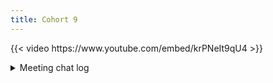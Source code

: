```yaml
---
title: Cohort 9
---
```


{{< video https://www.youtube.com/embed/krPNeIt9qU4 >}}

<details>

<summary>Meeting chat log</summary>
```
00:11:08	Steffi LaZerte (she/her):	I'll have to leave about 15-20min early today, sorry in advance!
00:11:40	Olivier Leroy:	start
00:16:14	Steffi LaZerte (she/her):	https://www.rstudio.com/wp-content/uploads/2016/02/advancedR.pdf
00:16:27	Howard Baek:	Reacted to "https://www.rstudio...." with 👍
00:16:30	Jeffrey Stevens:	Reacted to "https://www.rstudio...." with 👍
00:16:32	Olivier Leroy:	https://www.rstudio.com/wp-content/uploads/2016/02/advancedR.pdf
00:16:34	Olivier Leroy:	Reacted to "https://www.rstudio...." with 👍
00:16:41	Olivier Leroy:	Ahah you were faster :p
00:16:55	Steffi LaZerte (she/her):	Reacted to "Ahah you were faster..." with 😛
00:18:47	Gabby Palomo Munoz:	I think you mean the arguments.
00:19:12	Olivier Leroy:	Btw R return the last statement in a body function (always bit me) unless you have return()
00:19:50	Jo Hardin:	what happens if you have two `return()` statements?
00:20:31	Steffi LaZerte (she/her):	I think the first one it hits is the one it uses, so if you have an if / else you can have multiple returns
00:20:35	Olivier Leroy:	The first one, I think has it exit the function to the parent environment
00:20:43	Jo Hardin:	i’ve also always called them “arguments” but the chapter makes a big deal about calling them “formals”.
00:21:18	Olivier Leroy:	formal() ?
00:21:19	Jo Hardin:	does anyone know why “formals” instead of “arguments”? and how they might be different?
00:21:20	Steffi LaZerte (she/her):	I use options > arguments > (and now) formals, in order of increasing complexity or nit-pickyness :D
00:21:38	Gabby Palomo Munoz:	formals? interesting? I thought it was arguments
00:22:07	Olivier Leroy:	> sum
function (..., na.rm = FALSE)  .Primitive("sum")
00:23:47	Steffi LaZerte (she/her):	Replying to "does anyone know why..."

In the ?formals, they call them "formal arguments"
00:24:47	Olivier Leroy:	Mean seems to dispatch
00:27:29	Olivier Leroy:	I have this one on env function that always blew my mind: 

  ctr <- 0
  f <- function(){
    ctr <<- ctr + 1
    cat("this count currently has value", ctr, "\n")
  }
}

c1 <- counter()
c2 <- counter()


c1()
c1()
c2()
ctr
00:28:40	Steffi LaZerte (she/her):	Replying to "I have this one on e..."

I hate this 😅
00:28:45	Steffi LaZerte (she/her):	So scary!
00:30:26	Olivier Leroy:	Reacted to "So scary!" with 👻
00:31:49	Howard Baek:	Inside purrr functions
00:31:52	Gabby Palomo Munoz:	Reacted to "Inside purrr functio..." with 💯
00:31:59	Diana Garcia Cortes:	Reacted to "Inside purrr functio..." with 💯
00:31:59	Gabby Palomo Munoz:	Replying to "Inside purrr functio..."

I was just gonna say this :D
00:32:27	Howard Baek:	Replying to "Inside purrr functio..."

That’s the only place I use em 😄
00:32:44	Gabby Palomo Munoz:	Replying to "Inside purrr functio..."

Yes apply and purrr ... trying to think where else...
00:34:53	Steffi LaZerte (she/her):	Replying to "Inside purrr functio..."

Me too, I was thinking today how much I've been using multiline anonymous functions to map over a set of database connections in one of my projects
00:35:36	Derek Sollberger (he/him):	"funs" here seems like when many R programmers would make a code package instead
00:38:20	Gabby Palomo Munoz:	If we are going to see this later in another chapter maybe we can just move on with the rest. I'm sorry, not trying to be mean but we only have an hour.
00:38:35	Gabby Palomo Munoz:	Ha 'mean' no pun intended.
00:38:46	Olivier Leroy:	r$> mean[1]
Error in mean[1] : object of type 'closure' is not subsettable
00:38:55	Steffi LaZerte (she/her):	That's where I know the term! Yes! "Closure is not subsettable"
00:39:23	Steffi LaZerte (she/her):	Reacted to "Ha 'mean' no pun int..." with 😅
00:40:31	Derek Sollberger (he/him):	Replying to "That's where I know ..."

Jenny Bryan's famous rstudio::conf() 2020 talk "Object of type 'closure' is not subsettable" (about debugging)

https://www.youtube.com/watch?v=vgYS-F8opgE
00:40:41	Gabby Palomo Munoz:	Reacted to "Jenny Bryan's famous..." with 💯
00:41:09	Steffi LaZerte (she/her):	Reacted to "Jenny Bryan's famous..." with 💯
00:41:12	Olivier Leroy:	Reacted to "Jenny Bryan's famous..." with 💯
00:41:16	Gabby Palomo Munoz:	Replying to "That's where I know ..."

I swear there's always a Jenny Bryan's talk somewhere to clarify any complex topic
00:41:33	Jo Hardin:	Reacted to "I swear there's alwa..." with 💯
00:43:29	Olivier Leroy:	do.call(rbind, lapply(bucket[["Contents"]]), function(x) x[["Key"]])

Is a way to list all key in a s3 bucket as an example of args/anonymous function
00:44:29	Gabby Palomo Munoz:	Quick question about do.call() Let's say I have a function I created that has three arguments. my_fun <- function(x, y, z){ body} and then I use it in do.call(). I just list the arguments as this: do.call(list, list$x, list$y, list$z)
00:44:42	Olivier Leroy:	Reacted to "Quick question about..." with 👍
00:44:45	Gabby Palomo Munoz:	I am always confused by this which is why I go to lapply LOL but I like do.call()
00:45:15	Olivier Leroy:	Do.call(function, list(named args))
00:45:35	Derek Sollberger (he/him):	Replying to "I am always confused..."

Agree.  I think do.call() is useful to mention en route to learning about *apply()
00:45:41	Gabby Palomo Munoz:	Replying to "Quick question about..."

Yes the function goes first lol, and then I list the arguments. Oh perfect. thanks Olivier!!!
00:45:50	Olivier Leroy:	Reacted to "Yes the function goe..." with 👍
00:45:50	Gabby Palomo Munoz:	Reacted to "Agree.  I think do.c..." with ❤️
00:46:51	Olivier Leroy:	This one overwriting the same name is so dangerous 😛
00:47:23	Gabby Palomo Munoz:	Replying to "This one overwriting..."

temp
00:47:38	Gabby Palomo Munoz:	Reacted to "This one overwriting..." with 💯
00:48:36	Derek Sollberger (he/him):	caution: the magrittr pipe might still be needed for ".", for example:

df %>% lm(y ~ x, data = .)
00:48:54	Steffi LaZerte (she/her):	Replying to "caution: the magritt..."

You can use
00:48:55	Gabby Palomo Munoz:	Replying to "caution: the magritt..."

but not with the native pipe?
00:49:01	Steffi LaZerte (she/her):	Replying to "caution: the magritt..."

df |> lm(y ~ x, data = _)
00:49:07	Derek Sollberger (he/him):	Reacted to "df |> lm(y ~ x, data..." with 😻
00:49:14	Gabby Palomo Munoz:	Replying to "caution: the magritt..."

Actually, I am not clear on when to use the . so I use it whenever I see an error
00:49:26	Steffi LaZerte (she/her):	Replying to "caution: the magritt..."

But it's not as flexible and must be a named argument and can't be inside another nested function (drives me nuts!)
00:49:35	Gabby Palomo Munoz:	Reacted to "df |> lm(y ~ x, data..." with 🤯
00:49:35	Howard Baek:	Do you guys load magrittr when you are using its other operators like %T>%?
00:50:28	Gabby Palomo Munoz:	Replying to "Do you guys load mag..."

I use |> but I have it set like this in RStudio settings. If you have the magrittr pipe as default then you don't have to load the package. At least that's my understanding.
00:50:38	Steffi LaZerte (she/her):	Replying to "Do you guys load mag..."

Sometimes, but I use that operator so rarely, it's usually easier (and easier to read) to just break out of the pipe for it
00:50:48	Howard Baek:	Replying to "Do you guys load mag..."

Yeah I agree
00:51:18	Steffi LaZerte (she/her):	Replying to "Do you guys load mag..."

Now I'm trying to use the base pipe as my default (it also looks better in my font :D )
00:51:26	Derek Sollberger (he/him):	Reacted to "I use |> but I have ..." with 🧐
00:52:01	Howard Baek:	Replying to "Do you guys load mag..."

Are you using the Hadley font?
00:52:20	Olivier Leroy:	Reacted to "df |> lm(y ~ x, data..." with 🤯
00:52:25	Steffi LaZerte (she/her):	Replying to "Do you guys load mag..."

Fira Code
00:52:33	Steffi LaZerte (she/her):	Replying to "Do you guys load mag..."

I had no idea there was a Hadley font!
00:52:34	Howard Baek:	Replying to "Do you guys load mag..."

Yeah same haha
00:52:42	Gabby Palomo Munoz:	Replying to "Do you guys load mag..."

the native pipe is so much cleaner looking I agree
00:52:45	Steffi LaZerte (she/her):	I have to run everyone, sorry! It's been a great conversation, see you next week!
00:52:51	Olivier Leroy:	Reacted to "I have to run everyo..." with 👋
00:52:51	Howard Baek:	Replying to "Do you guys load mag..."

Oh I meant the font that Hadley Wickham uses, which is FiraCode
00:52:52	Gabby Palomo Munoz:	Reacted to "I have to run everyo..." with 👍🏻
00:52:55	Howard Baek:	Reacted to "I have to run everyo..." with 👋
00:52:58	Howard Baek:	Reacted to "I have to run everyo..." with 👍🏻
00:52:59	Steffi LaZerte (she/her):	Replying to "Do you guys load mag..."

Ohhhhhhh!
00:53:04	Howard Baek:	Reacted to "Ohhhhhhh!" with 😂
00:55:30	Gabby Palomo Munoz:	I found this for the FiraCode Font because if Hadley uses it I want it LOL https://github.com/tonsky/FiraCode/wiki/RStudio-instructions
00:56:52	Howard Baek:	Replying to "I found this for the..."

Yes, that is exactly why I’m using FiraCode
00:56:58	Howard Baek:	Reacted to "I found this for the..." with 😂
00:57:07	Gabby Palomo Munoz:	Reacted to "Yes, that is exactly..." with 😂
00:57:20	Gabby Palomo Munoz:	Replying to "I found this for the..."

Well I am copying you now LOL
00:57:27	Howard Baek:	Reacted to "Well I am copying yo..." with 😂
00:58:07	Howard Baek:	I gotta run everyone, see you all next week!!!
00:58:12	Olivier Leroy:	Reacted to "I gotta run everyone..." with 👋
00:58:53	Gabby Palomo Munoz:	Reacted to "I gotta run everyone..." with 👋
01:07:34	Diana Garcia Cortes:	great! Thank you
01:07:38	Olivier Leroy:	end
```
</details>
